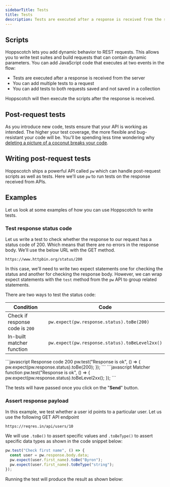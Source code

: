 ```yaml
---
sidebarTitle: Tests
title: Tests
description: Tests are executed after a response is received from the server. You can add multiple tests to a request. You can add tests to both requests saved and not saved in a collection.
---
```


## Scripts

Hoppscotch lets you add dynamic behavior to REST requests. This allows you to write test suites and build requests that can contain dynamic parameters. You can add JavaScript code that executes at two events in the flow:

- Tests are executed after a response is received from the server
- You can add multiple tests to a request
- You can add tests to both requests saved and not saved in a collection

<Tip>Hoppscotch will then execute the scripts after the response is received.</Tip>

## Post-request tests

As you introduce new code, tests ensure that your API is working as intended. The higher your test coverage, the more flexible and bug-resistant your code will be. You'll be spending less time wondering why [deleting a picture of a coconut breaks your code](https://www.thegamer.com/this-coconut-jpg-in-team-fortress-2s-game-files-if-deleted-breaks-the-game-and-no-one-knows-why).

## Writing post-request tests

Hoppscotch ships a powerful API called `pw` which can handle post-request scripts as well as tests. Here we'll use `pw` to run tests on the response received from APIs.

## Examples

Let us look at some examples of how you can use Hoppscotch to write tests.

### Test response status code

Let us write a test to check whether the response to our request has a status code of 200. Which means that there are no errors in the response body. We'll use the below URL with the GET method.

```
https://www.httpbin.org/status/200
```

In this case, we'll need to write two expect statements one for checking the status and another for checking the response body. However, we can wrap expect statements with the `test` method from the `pw` API to group related statements.

There are two ways to test the status code:

| Condition                       | Code                                           |
| ------------------------------- | ---------------------------------------------- |
| Check if response code is `200` | `pw.expect(pw.response.status).toBe(200)`       |
| In-built matcher function       | `pw.expect(pw.response.status).toBeLevel2xx()` |

<CodeGroup>
  ```javascript Response code 200
  pw.test("Response is ok", () => {
    pw.expect(pw.response.status).toBe(200);
  });
  ```
  ```javascript Matcher function
  pw.test("Response is ok", () => {
    pw.expect(pw.response.status).toBeLevel2xx();
  });
  ```
</CodeGroup>

The tests will have passed once you click on the "**Send**" button.

### Assert response payload

In this example, we test whether a user id points to a particular user.
Let us use the following GET API endpoint

```
https://reqres.in/api/users/10
```

We will use `.toBe()` to assert specific values and `.toBeType()` to assert specific data types as shown in the code snippet below:

```javascript
pw.test("Check first name", () => {
  const user = pw.response.body.data;
  pw.expect(user.first_name).toBe("Byron");
  pw.expect(user.first_name).toBeType("string");
});
```

Running the test will produce the result as shown below:
